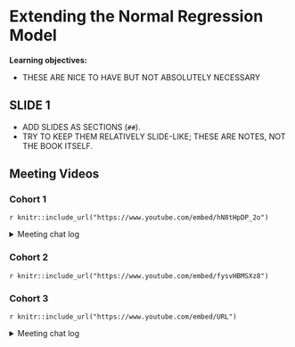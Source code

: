 # Extending the Normal Regression Model

**Learning objectives:**

- THESE ARE NICE TO HAVE BUT NOT ABSOLUTELY NECESSARY

## SLIDE 1

- ADD SLIDES AS SECTIONS (`##`).
- TRY TO KEEP THEM RELATIVELY SLIDE-LIKE; THESE ARE NOTES, NOT THE BOOK ITSELF.

## Meeting Videos

### Cohort 1

`r knitr::include_url("https://www.youtube.com/embed/hN8tHpDP_2o")`

<details>
<summary> Meeting chat log </summary>

```
00:05:50	olivier:	need to relaod!
00:06:02	olivier:	but yes quarto seems a bit difficukt
00:08:30	Brendan Lam:	HI there!
00:08:33	Brendan Lam:	I can't talk right now
00:08:39	Brendan Lam:	But I'll be here
00:09:01	Federica Gazzelloni:	Hello!
00:10:12	Brendan Lam:	i think we call them internet cafes
00:10:31	olivier:	iinternet taxi
00:12:56	Federica Gazzelloni:	hope you find it useful
00:26:10	Brendan Lam:	I believe u can do hypothesis testing in Bayesian settings, but the notion of Type I and II error rates aren't the same?
00:26:27	olivier:	called bayes factor no ? unsure 
00:26:50	Brendan Lam:	Yes^
00:30:30	olivier:	temp3pm ~ .  = temp3pm = hundity * wind *  pressure
00:30:58	olivier:	or temp3pm = humidity + wind etc
00:43:36	Brendan Lam:	How many book clubs r you in Federica??
00:44:10	Federica Gazzelloni:	http://www.feat.engineering/
00:44:12	olivier:	R-inla 
00:45:12	olivier:	do4ds
00:46:06	olivier:	https://do4ds.com/
00:47:14	Brendan Lam:	Me too
00:51:44	Brendan Lam:	Might be my last one!
00:51:53	Brendan Lam:	I have meetings at this time when school starts
00:51:58	Brendan Lam:	but will try my best!
00:52:05	Brendan Lam:	I might!!
00:52:37	Brendan Lam:	Thanks everyone!
00:52:47	Erik Aa:	thanks everyone
```
</details>

### Cohort 2

`r knitr::include_url("https://www.youtube.com/embed/fysvHBMSXz8")`


### Cohort 3

`r knitr::include_url("https://www.youtube.com/embed/URL")`

<details>
<summary> Meeting chat log </summary>

```
LOG
```
</details>
